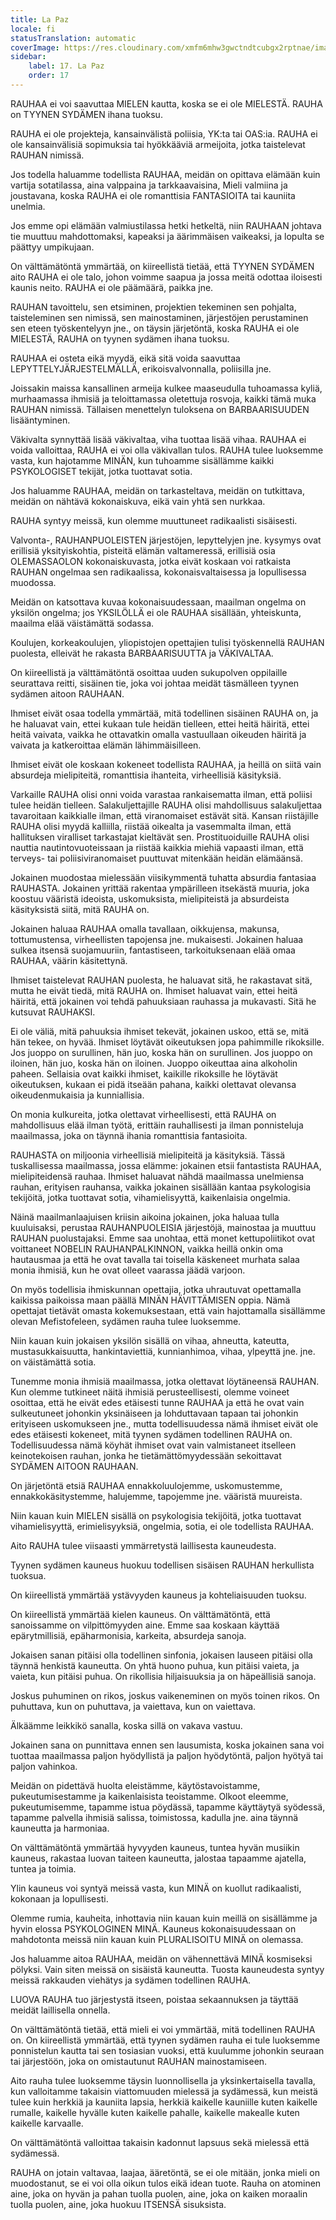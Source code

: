 ```yaml
---
title: La Paz
locale: fi
statusTranslation: automatic
coverImage: https://res.cloudinary.com/xmfm6mhw3gwctndtcubgx2rptnae/image/upload/v1740337243/small_cover_educacion_fundamental_a051170f1c.webp
sidebar:
    label: 17. La Paz
    order: 17
---
```

RAUHAA ei voi saavuttaa MIELEN kautta, koska se ei ole MIELESTÄ. RAUHA on TYYNEN SYDÄMEN ihana tuoksu.

RAUHA ei ole projekteja, kansainvälistä poliisia, YK:ta tai OAS:ia. RAUHA ei ole kansainvälisiä sopimuksia tai hyökkääviä armeijoita, jotka taistelevat RAUHAN nimissä.

Jos todella haluamme todellista RAUHAA, meidän on opittava elämään kuin vartija sotatilassa, aina valppaina ja tarkkaavaisina, Mieli valmiina ja joustavana, koska RAUHA ei ole romanttisia FANTASIOITA tai kauniita unelmia.

Jos emme opi elämään valmiustilassa hetki hetkeltä, niin RAUHAAN johtava tie muuttuu mahdottomaksi, kapeaksi ja äärimmäisen vaikeaksi, ja lopulta se päättyy umpikujaan.

On välttämätöntä ymmärtää, on kiireellistä tietää, että TYYNEN SYDÄMEN aito RAUHA ei ole talo, johon voimme saapua ja jossa meitä odottaa iloisesti kaunis neito. RAUHA ei ole päämäärä, paikka jne.

RAUHAN tavoittelu, sen etsiminen, projektien tekeminen sen pohjalta, taisteleminen sen nimissä, sen mainostaminen, järjestöjen perustaminen sen eteen työskentelyyn jne., on täysin järjetöntä, koska RAUHA ei ole MIELESTÄ, RAUHA on tyynen sydämen ihana tuoksu.

RAUHAA ei osteta eikä myydä, eikä sitä voida saavuttaa LEPYTTELYJÄRJESTELMÄLLÄ, erikoisvalvonnalla, poliisilla jne.

Joissakin maissa kansallinen armeija kulkee maaseudulla tuhoamassa kyliä, murhaamassa ihmisiä ja teloittamassa oletettuja rosvoja, kaikki tämä muka RAUHAN nimissä. Tällaisen menettelyn tuloksena on BARBAARISUUDEN lisääntyminen.

Väkivalta synnyttää lisää väkivaltaa, viha tuottaa lisää vihaa. RAUHAA ei voida valloittaa, RAUHA ei voi olla väkivallan tulos. RAUHA tulee luoksemme vasta, kun hajotamme MINÄN, kun tuhoamme sisällämme kaikki PSYKOLOGISET tekijät, jotka tuottavat sotia.

Jos haluamme RAUHAA, meidän on tarkasteltava, meidän on tutkittava, meidän on nähtävä kokonaiskuva, eikä vain yhtä sen nurkkaa.

RAUHA syntyy meissä, kun olemme muuttuneet radikaalisti sisäisesti.

Valvonta-, RAUHANPUOLEISTEN järjestöjen, lepyttelyjen jne. kysymys ovat erillisiä yksityiskohtia, pisteitä elämän valtameressä, erillisiä osia OLEMASSAOLON kokonaiskuvasta, jotka eivät koskaan voi ratkaista RAUHAN ongelmaa sen radikaalissa, kokonaisvaltaisessa ja lopullisessa muodossa.

Meidän on katsottava kuvaa kokonaisuudessaan, maailman ongelma on yksilön ongelma; jos YKSILÖLLÄ ei ole RAUHAA sisällään, yhteiskunta, maailma elää väistämättä sodassa.

Koulujen, korkeakoulujen, yliopistojen opettajien tulisi työskennellä RAUHAN puolesta, elleivät he rakasta BARBAARISUUTTA ja VÄKIVALTAA.

On kiireellistä ja välttämätöntä osoittaa uuden sukupolven oppilaille seurattava reitti, sisäinen tie, joka voi johtaa meidät täsmälleen tyynen sydämen aitoon RAUHAAN.

Ihmiset eivät osaa todella ymmärtää, mitä todellinen sisäinen RAUHA on, ja he haluavat vain, ettei kukaan tule heidän tielleen, ettei heitä häiritä, ettei heitä vaivata, vaikka he ottavatkin omalla vastuullaan oikeuden häiritä ja vaivata ja katkeroittaa elämän lähimmäisilleen.

Ihmiset eivät ole koskaan kokeneet todellista RAUHAA, ja heillä on siitä vain absurdeja mielipiteitä, romanttisia ihanteita, virheellisiä käsityksiä.

Varkaille RAUHA olisi onni voida varastaa rankaisematta ilman, että poliisi tulee heidän tielleen. Salakuljettajille RAUHA olisi mahdollisuus salakuljettaa tavaroitaan kaikkialle ilman, että viranomaiset estävät sitä. Kansan riistäjille RAUHA olisi myydä kalliilla, riistää oikealta ja vasemmalta ilman, että hallituksen viralliset tarkastajat kieltävät sen. Prostituoiduille RAUHA olisi nauttia nautintovuoteissaan ja riistää kaikkia miehiä vapaasti ilman, että terveys- tai poliisiviranomaiset puuttuvat mitenkään heidän elämäänsä.

Jokainen muodostaa mielessään viisikymmentä tuhatta absurdia fantasiaa RAUHASTA. Jokainen yrittää rakentaa ympärilleen itsekästä muuria, joka koostuu vääristä ideoista, uskomuksista, mielipiteistä ja absurdeista käsityksistä siitä, mitä RAUHA on.

Jokainen haluaa RAUHAA omalla tavallaan, oikkujensa, makunsa, tottumustensa, virheellisten tapojensa jne. mukaisesti. Jokainen haluaa sulkea itsensä suojamuuriin, fantastiseen, tarkoituksenaan elää omaa RAUHAA, väärin käsitettynä.

Ihmiset taistelevat RAUHAN puolesta, he haluavat sitä, he rakastavat sitä, mutta he eivät tiedä, mitä RAUHA on. Ihmiset haluavat vain, ettei heitä häiritä, että jokainen voi tehdä pahuuksiaan rauhassa ja mukavasti. Sitä he kutsuvat RAUHAKSI.

Ei ole väliä, mitä pahuuksia ihmiset tekevät, jokainen uskoo, että se, mitä hän tekee, on hyvää. Ihmiset löytävät oikeutuksen jopa pahimmille rikoksille. Jos juoppo on surullinen, hän juo, koska hän on surullinen. Jos juoppo on iloinen, hän juo, koska hän on iloinen. Juoppo oikeuttaa aina alkoholin paheen. Sellaisia ovat kaikki ihmiset, kaikille rikoksille he löytävät oikeutuksen, kukaan ei pidä itseään pahana, kaikki olettavat olevansa oikeudenmukaisia ja kunniallisia.

On monia kulkureita, jotka olettavat virheellisesti, että RAUHA on mahdollisuus elää ilman työtä, erittäin rauhallisesti ja ilman ponnisteluja maailmassa, joka on täynnä ihania romanttisia fantasioita.

RAUHASTA on miljoonia virheellisiä mielipiteitä ja käsityksiä. Tässä tuskallisessa maailmassa, jossa elämme: jokainen etsii fantastista RAUHAA, mielipiteidensä rauhaa. Ihmiset haluavat nähdä maailmassa unelmiensa rauhan, erityisen rauhansa, vaikka jokainen sisällään kantaa psykologisia tekijöitä, jotka tuottavat sotia, vihamielisyyttä, kaikenlaisia ongelmia.

Näinä maailmanlaajuisen kriisin aikoina jokainen, joka haluaa tulla kuuluisaksi, perustaa RAUHANPUOLEISIA järjestöjä, mainostaa ja muuttuu RAUHAN puolustajaksi. Emme saa unohtaa, että monet kettupoliitikot ovat voittaneet NOBELIN RAUHANPALKINNON, vaikka heillä onkin oma hautausmaa ja että he ovat tavalla tai toisella käskeneet murhata salaa monia ihmisiä, kun he ovat olleet vaarassa jäädä varjoon.

On myös todellisia ihmiskunnan opettajia, jotka uhrautuvat opettamalla kaikissa paikoissa maan päällä MINÄN HÄVITTÄMISEN oppia. Nämä opettajat tietävät omasta kokemuksestaan, että vain hajottamalla sisällämme olevan Mefistofeleen, sydämen rauha tulee luoksemme.

Niin kauan kuin jokaisen yksilön sisällä on vihaa, ahneutta, kateutta, mustasukkaisuutta, hankintaviettiä, kunnianhimoa, vihaa, ylpeyttä jne. jne. on väistämättä sotia.

Tunemme monia ihmisiä maailmassa, jotka olettavat löytäneensä RAUHAN. Kun olemme tutkineet näitä ihmisiä perusteellisesti, olemme voineet osoittaa, että he eivät edes etäisesti tunne RAUHAA ja että he ovat vain sulkeutuneet johonkin yksinäiseen ja lohduttavaan tapaan tai johonkin erityiseen uskomukseen jne., mutta todellisuudessa nämä ihmiset eivät ole edes etäisesti kokeneet, mitä tyynen sydämen todellinen RAUHA on. Todellisuudessa nämä köyhät ihmiset ovat vain valmistaneet itselleen keinotekoisen rauhan, jonka he tietämättömyydessään sekoittavat SYDÄMEN AITOON RAUHAAN.

On järjetöntä etsiä RAUHAA ennakkoluulojemme, uskomustemme, ennakkokäsitystemme, halujemme, tapojemme jne. vääristä muureista.

Niin kauan kuin MIELEN sisällä on psykologisia tekijöitä, jotka tuottavat vihamielisyyttä, erimielisyyksiä, ongelmia, sotia, ei ole todellista RAUHAA.

Aito RAUHA tulee viisaasti ymmärretystä laillisesta kauneudesta.

Tyynen sydämen kauneus huokuu todellisen sisäisen RAUHAN herkullista tuoksua.

On kiireellistä ymmärtää ystävyyden kauneus ja kohteliaisuuden tuoksu.

On kiireellistä ymmärtää kielen kauneus. On välttämätöntä, että sanoissamme on vilpittömyyden aine. Emme saa koskaan käyttää epärytmillisiä, epäharmonisia, karkeita, absurdeja sanoja.

Jokaisen sanan pitäisi olla todellinen sinfonia, jokaisen lauseen pitäisi olla täynnä henkistä kauneutta. On yhtä huono puhua, kun pitäisi vaieta, ja vaieta, kun pitäisi puhua. On rikollisia hiljaisuuksia ja on häpeällisiä sanoja.

Joskus puhuminen on rikos, joskus vaikeneminen on myös toinen rikos. On puhuttava, kun on puhuttava, ja vaiettava, kun on vaiettava.

Älkäämme leikkikö sanalla, koska sillä on vakava vastuu.

Jokainen sana on punnittava ennen sen lausumista, koska jokainen sana voi tuottaa maailmassa paljon hyödyllistä ja paljon hyödytöntä, paljon hyötyä tai paljon vahinkoa.

Meidän on pidettävä huolta eleistämme, käytöstavoistamme, pukeutumisestamme ja kaikenlaisista teoistamme. Olkoot eleemme, pukeutumisemme, tapamme istua pöydässä, tapamme käyttäytyä syödessä, tapamme palvella ihmisiä salissa, toimistossa, kadulla jne. aina täynnä kauneutta ja harmoniaa.

On välttämätöntä ymmärtää hyvyyden kauneus, tuntea hyvän musiikin kauneus, rakastaa luovan taiteen kauneutta, jalostaa tapaamme ajatella, tuntea ja toimia.

Ylin kauneus voi syntyä meissä vasta, kun MINÄ on kuollut radikaalisti, kokonaan ja lopullisesti.

Olemme rumia, kauheita, inhottavia niin kauan kuin meillä on sisällämme ja hyvin elossa PSYKOLOGINEN MINÄ. Kauneus kokonaisuudessaan on mahdotonta meissä niin kauan kuin PLURALISOITU MINÄ on olemassa.

Jos haluamme aitoa RAUHAA, meidän on vähennettävä MINÄ kosmiseksi pölyksi. Vain siten meissä on sisäistä kauneutta. Tuosta kauneudesta syntyy meissä rakkauden viehätys ja sydämen todellinen RAUHA.

LUOVA RAUHA tuo järjestystä itseen, poistaa sekaannuksen ja täyttää meidät laillisella onnella.

On välttämätöntä tietää, että mieli ei voi ymmärtää, mitä todellinen RAUHA on. On kiireellistä ymmärtää, että tyynen sydämen rauha ei tule luoksemme ponnistelun kautta tai sen tosiasian vuoksi, että kuulumme johonkin seuraan tai järjestöön, joka on omistautunut RAUHAN mainostamiseen.

Aito rauha tulee luoksemme täysin luonnollisella ja yksinkertaisella tavalla, kun valloitamme takaisin viattomuuden mielessä ja sydämessä, kun meistä tulee kuin herkkiä ja kauniita lapsia, herkkiä kaikelle kauniille kuten kaikelle rumalle, kaikelle hyvälle kuten kaikelle pahalle, kaikelle makealle kuten kaikelle karvaalle.

On välttämätöntä valloittaa takaisin kadonnut lapsuus sekä mielessä että sydämessä.

RAUHA on jotain valtavaa, laajaa, ääretöntä, se ei ole mitään, jonka mieli on muodostanut, se ei voi olla oikun tulos eikä idean tuote. Rauha on atominen aine, joka on hyvän ja pahan tuolla puolen, aine, joka on kaiken moraalin tuolla puolen, aine, joka huokuu ITSENSÄ sisuksista.

